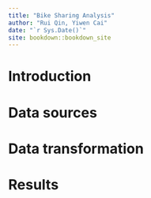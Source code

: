 ```yaml
--- 
title: "Bike Sharing Analysis"
author: "Rui Qin, Yiwen Cai"
date: "`r Sys.Date()`"
site: bookdown::bookdown_site
---
```


# Introduction


# Data sources


# Data transformation


# Results


